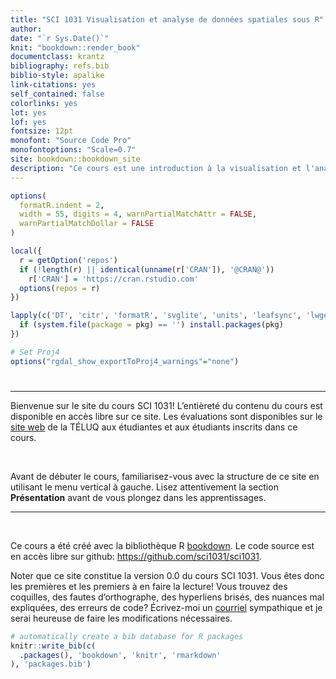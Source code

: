```yaml
---
title: "SCI 1031 Visualisation et analyse de données spatiales sous R"
author:
date: "`r Sys.Date()`"
knit: "bookdown::render_book"
documentclass: krantz
bibliography: refs.bib
biblio-style: apalike
link-citations: yes
self_contained: false
colorlinks: yes
lot: yes
lof: yes
fontsize: 12pt
monofont: "Source Code Pro"
monofontoptions: "Scale=0.7"
site: bookdown::bookdown_site
description: "Ce cours est une introduction à la visualisation et l'analyse de données spatiales sous R. Il est offert à la TÉLUQ sous le sigle SCI 1031."
---
```


```r
options(
  formatR.indent = 2,
  width = 55, digits = 4, warnPartialMatchAttr = FALSE,
  warnPartialMatchDollar = FALSE
)

local({
  r = getOption('repos')
  if (!length(r) || identical(unname(r['CRAN']), '@CRAN@'))
    r['CRAN'] = 'https://cran.rstudio.com'
  options(repos = r)
})

lapply(c('DT', 'citr', 'formatR', 'svglite', 'units', 'leafsync', 'lwgeom'), function(pkg) {
  if (system.file(package = pkg) == '') install.packages(pkg)
})

# Set Proj4
options("rgdal_show_exportToProj4_warnings"="none")

```

# {-}

<!--   # Bienvenue sur le site du cours SCI 1031! {-} -->

---

Bienvenue sur le site du cours SCI 1031! L'entièreté du contenu du cours est disponible en accès libre sur ce site. 
Les évaluations sont disponibles sur le [site web](https://m2.teluq.ca/course/view.php?id=2164) de la TÉLUQ aux étudiantes et aux étudiants inscrits dans ce cours. 

<br>

Avant de débuter le cours, familiarisez-vous avec la structure de ce site en utilisant le menu vertical à gauche. 
Lisez attentivement la section **Présentation** avant de vous plongez dans les apprentissages. 

---
<br>

<div class="boite emphase">

Ce cours a été créé avec la bibliothèque R [bookdown](https://bookdown.org/). Le code source est en accès libre sur github: [https://github.com/sci1031/sci1031](https://github.com/sci1031/sci1031).

Noter que ce site constitue la version 0.0 du cours SCI 1031. Vous êtes donc les premières et les premiers à en faire la lecture! Vous trouvez des coquilles, des fautes d'orthographe, des hyperliens brisés, des nuances mal expliquées, des erreurs de code? Écrivez-moi un [courriel](#contact) sympathique et je serai heureuse de faire les modifications nécessaires. 

</div>



```r
# automatically create a bib database for R packages
knitr::write_bib(c(
  .packages(), 'bookdown', 'knitr', 'rmarkdown'
), 'packages.bib')
```
